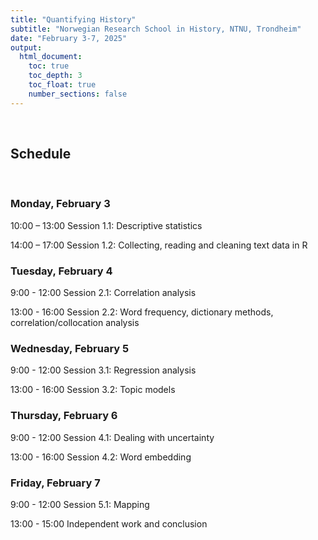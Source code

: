 ```yaml
---
title: "Quantifying History"
subtitle: "Norwegian Research School in History, NTNU, Trondheim"
date: "February 3-7, 2025"
output: 
  html_document:
    toc: true
    toc_depth: 3
    toc_float: true
    number_sections: false
---
```


<br>
<h2>Schedule</h2>
<br>

<h3>Monday, February 3</h3>

10:00 – 13:00	  Session 1.1: Descriptive statistics 

14:00 -- 17:00	Session 1.2: Collecting, reading and cleaning text data in R 

<h3>Tuesday, February 4</h3>

9:00 - 12:00  Session 2.1: Correlation analysis

13:00 - 16:00	Session 2.2: Word frequency, dictionary methods, correlation/collocation analysis

<h3>Wednesday, February 5</h3>

9:00 - 12:00  Session 3.1: Regression analysis

13:00 - 16:00	Session 3.2: Topic models  <!-- [[PDF](Presentations/Topic_models.pdf)] -->

<h3>Thursday, February 6</h3>

9:00 - 12:00  Session 4.1: Dealing with uncertainty

13:00 - 16:00	Session 4.2:  Word embedding <!-- [[PDF](Presentations/Word_embedding.pdf)] -->

<h3>Friday, February 7</h3>

9:00 - 12:00 Session 5.1: Mapping

13:00 - 15:00  Independent work and conclusion